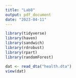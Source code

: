 ```yaml
---
title: "Lab8"
output: pdf_document
date: "2023-04-11"
---
```


```r
library(tidyverse)
library(haven)
library(sandwich)
library(rdrobust)
library(rpart)
library(randomForest)

dat <- read_dta("health.dta")
view(dat)
```

